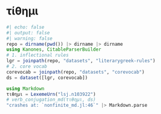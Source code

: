 # τίθημι

```julia
#| echo: false
#| output: false
#| warning: false
repo = dirname(pwd()) |> dirname |> dirname
using Kanones, CitableParserBuilder
# 1. inflectional rules
lgr = joinpath(repo, "datasets", "literarygreek-rules")
# 2. core vocab
corevocab = joinpath(repo, "datasets", "corevocab")
ds = dataset([lgr, corevocab])
```

```julia
using Markdown
τιθημι = LexemeUrn("lsj.n103922")
# verb_conjugation_md(τιθημι, ds)
"crashes at: `nonfinite_md.jl:46`" |> Markdown.parse
```